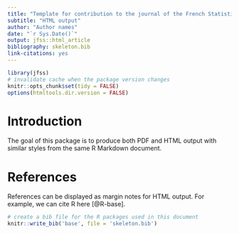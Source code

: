 ```yaml
---
title: "Template for contribution to the journal of the French Statistical Society"
subtitle: "HTML output"
author: "Author names"
date: "`r Sys.Date()`"
output: jfss::html_article
bibliography: skeleton.bib
link-citations: yes
---
```


```r
library(jfss)
# invalidate cache when the package version changes
knitr::opts_chunk$set(tidy = FALSE)
options(htmltools.dir.version = FALSE)
```

# Introduction

The goal of this package is to produce both PDF and HTML output with similar styles from the same R Markdown document.

# References

References can be displayed as margin notes for HTML output. For example, we can cite R here [@R-base].

```r
# create a bib file for the R packages used in this document
knitr::write_bib('base', file = 'skeleton.bib')
```

